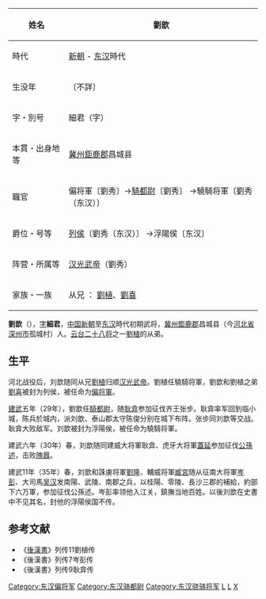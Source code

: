 {{no footnotes|time=2016-08-13T19:44:52+00:00}}
{| class="wikitable" style="float:right; font-size:smaller"
|-
! 姓名
| 劉歆 
|-
! 時代
| [[新朝|新朝]] - [[东汉|东汉]]時代 
|-
! 生没年
| 〔不詳〕
|-
! 字・別号
| 細君（字）
|-
! 本貫・出身地等
| [[冀州刺史部|冀州]][[鉅鹿郡|鉅鹿郡]]昌城县
|-
! 職官
| 偏将軍〔劉秀〕→[[都尉|騎都尉]]〔劉秀〕
→驍騎将軍〔劉秀（东汉）〕
|-
! 爵位・号等
| [[列侯|列侯]]〔劉秀（东汉）〕
→浮陽侯〔东汉〕 
|-
! 阵营・所属等
| [[汉光武帝|汉光武帝]]（劉秀）
|-
! 家族・一族
| 从兄 ： [[劉植_(漢朝)|劉植]]、[[刘喜_(骁骑将军)|劉喜]]
|}
'''劉歆'''（{{bd|？||？|}}），[[表字|字]]'''細君'''，[[中国|中国]][[新朝|新朝]]至[[东汉|东汉]]時代初期武将，[[冀州刺史部|冀州]][[鉅鹿郡|鉅鹿郡]]昌城县（今[[河北省|河北省]][[深州市|深州市]]孤城村）人。[[云台二十八将|云台二十八将]]之一[[劉植_(漢朝)|劉植]]的从弟。

== 生平 ==

河北战役后，刘歆随同从兄[[劉植|劉植]]归顺[[汉光武帝|汉光武帝]]。劉植任驍騎将軍，劉歆和劉植之弟[[刘喜_(骁骑将军)|劉喜]]被封为列侯，被任命为[[偏将軍|偏将軍]]。

[[建武_(东汉)|建武]]五年（29年），劉歆任[[都尉|騎都尉]]，随[[耿弇|耿弇]]参加征伐齐王张步。耿弇率军回到临小城，陈兵於城内，派刘歆、泰山郡太守陈俊分别在城下布阵。张步同刘歆等交战。耿弇大败敌军。刘歆被封为浮陽侯，被任命为驍騎将軍。

建武六年（30年）春，刘歆随同建威大将軍耿弇、虎牙大将軍[[蓋延|蓋延]]参加征伐[[公孫述|公孫述]]，击败[[隗囂|隗囂]]。

建武11年（35年）春，刘歆和誅虜将軍[[刘隆_(云台二十八将)|劉隆]]、輔威将軍[[臧宮|臧宮]]随从征南大将軍[[岑彭|岑彭]]、大司馬[[吳漢_(漢朝)|吴汉]]发南陽、武陵、南郡之兵，以桂陽、零陵、長沙三郡的補給，約部下六万軍，参加征伐公孫述。岑彭率领他入江关，鎮撫当地百姓。以後刘歆在史書中不见其名，封他的浮陽侯国不传。

== 参考文献 ==
*《[[後漢書|後漢書]]》列传11劉植传
*《後漢書》列传7岑彭传
*《後漢書》列传9耿弇传

[[Category:东汉偏将军|Category:东汉偏将军]]
[[Category:东汉骑都尉|Category:东汉骑都尉]]
[[Category:东汉骁骑将军|Category:东汉骁骑将军]]
[[Category:东汉列侯|L]]
[[Category:深州人|L]]
[[Category:刘姓|X]]